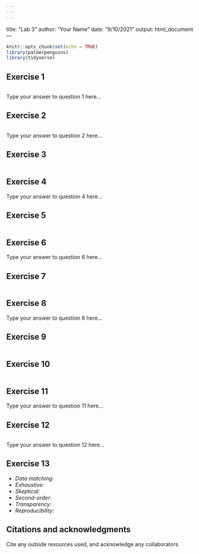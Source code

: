 ```yaml
---
---
---
```

title: "Lab 3"
author: "Your Name"
date: "9/10/2021"
output: html_document
---

```r
knitr::opts_chunk$set(echo = TRUE)
library(palmerpenguins)
library(tidyverse)
```

## Exercise 1

```r

```

Type your answer to question 1 here...

## Exercise 2

```r

```

Type your answer to question 2 here...

## Exercise 3

```r

```

## Exercise 4

Type your answer to question 4 here...

## Exercise 5

```r

```


## Exercise 6

Type your answer to question 6 here...

## Exercise 7

```r

```

## Exercise 8

Type your answer to question 8 here...

## Exercise 9

```r

```

## Exercise 10

```r

```


## Exercise 11

Type your answer to question 11 here...

## Exercise 12

```r

```

Type your answer to question 12 here...

## Exercise 13

* *Data matching:* 
* *Exhaustive:* 
* *Skeptical:* 
* *Second-order:* 
* *Transparency:* 
* *Reproducibility:*  

## Citations and acknowledgments

Cite any outside resources used, and acknowledge any collaborators